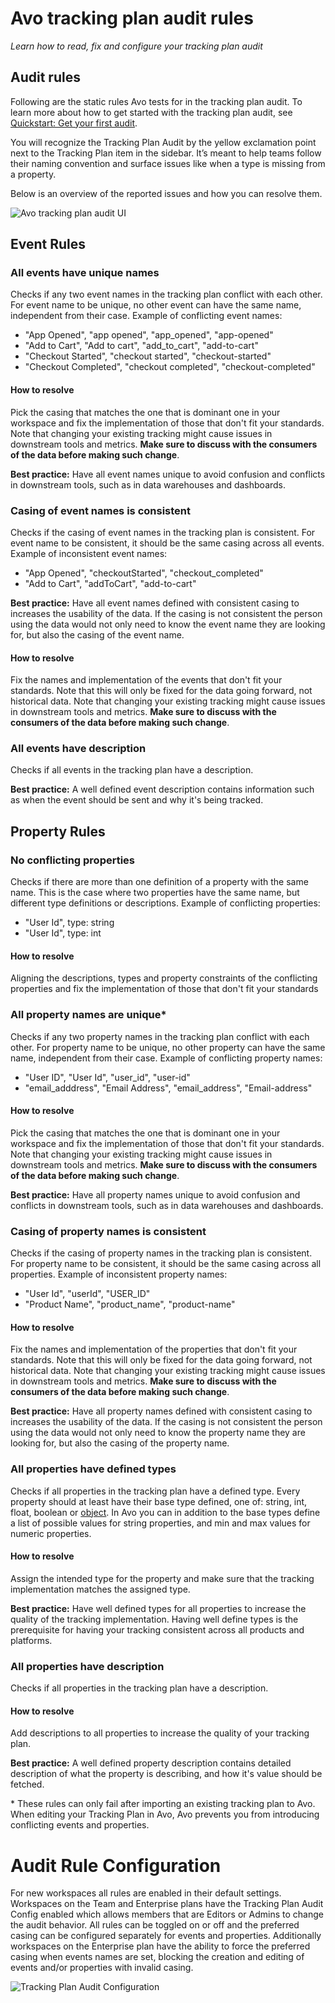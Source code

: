 
# Avo tracking plan audit rules

_Learn how to read, fix and configure your tracking plan audit_

## Audit rules

Following are the static rules Avo tests for in the tracking plan audit. To learn more about how to get started with the tracking plan audit, see [Quickstart: Get your first audit](/audit/quickstart).

You will recognize the Tracking Plan Audit by the yellow exclamation point next to the Tracking Plan item in the sidebar. It’s meant to help teams follow their naming convention and surface issues like when a type is missing from a property.

Below is an overview of the reported issues and how you can resolve them.

![Avo tracking plan audit UI](/docs/images/audit/audit.png)

## Event Rules

### All events have unique names

Checks if any two event names in the tracking plan conflict with each other. For event name to be unique, no other event can have the same name, independent from their case. Example of conflicting event names:

- "App Opened", "app opened", "app_opened", "app-opened"
- "Add to Cart", "Add to cart", "add_to_cart", "add-to-cart"
- "Checkout Started", "checkout started", "checkout-started"
- "Checkout Completed", "checkout completed", "checkout-completed"

#### How to resolve

Pick the casing that matches the one that is dominant one in your workspace and fix the implementation of those that don't fit your standards. Note that changing your existing tracking might cause issues in downstream tools and metrics. **Make sure to discuss with the consumers of the data before making such change**.


<Callout>**Best practice:** Have all event names unique to avoid confusion and conflicts in downstream tools, such as in data warehouses and dashboards.</Callout>

### Casing of event names is consistent

Checks if the casing of event names in the tracking plan is consistent. For event name to be consistent, it should be the same casing across all events. Example of inconsistent event names:

- "App Opened", "checkoutStarted", "checkout_completed"
- "Add to Cart", "addToCart", "add-to-cart"



<Callout>**Best practice:** Have all event names defined with consistent casing to increases the usability of the data. If the casing is not consistent the person using the data would not only need to know the event name they are looking for, but also the casing of the event name.</Callout>

#### How to resolve

Fix the names and implementation of the events that don't fit your standards. Note that this will only be fixed for the data going forward, not historical data. Note that changing your existing tracking might cause issues in downstream tools and metrics. **Make sure to discuss with the consumers of the data before making such change**.

### All events have description

Checks if all events in the tracking plan have a description.

<Callout>**Best practice:** A well defined event description contains information such as when the event should be sent and why it's being tracked.</Callout>

## Property Rules

### No conflicting properties

Checks if there are more than one definition of a property with the same name. This is the case where two properties have the same name, but different type definitions or descriptions. Example of conflicting properties:

- "User Id", type: string
- "User Id", type: int

#### How to resolve

Aligning the descriptions, types and property constraints of the conflicting properties and fix the implementation of those that don't fit your standards

### All property names are unique\*

Checks if any two property names in the tracking plan conflict with each other. For property name to be unique, no other property can have the same name, independent from their case. Example of conflicting property names:

- "User ID", "User Id", "user_id", "user-id"
- "email_adddress", "Email Address", "email_address", "Email-address"

#### How to resolve

Pick the casing that matches the one that is dominant one in your workspace and fix the implementation of those that don't fit your standards. Note that changing your existing tracking might cause issues in downstream tools and metrics. **Make sure to discuss with the consumers of the data before making such change**.

<Callout>**Best practice:** Have all property names unique to avoid confusion and conflicts in downstream tools, such as in data warehouses and dashboards.</Callout>

### Casing of property names is consistent

Checks if the casing of property names in the tracking plan is consistent. For property name to be consistent, it should be the same casing across all properties. Example of inconsistent property names:

- "User Id", "userId", "USER_ID"
- "Product Name", "product_name", "product-name"

#### How to resolve

Fix the names and implementation of the properties that don't fit your standards. Note that this will only be fixed for the data going forward, not historical data. Note that changing your existing tracking might cause issues in downstream tools and metrics. **Make sure to discuss with the consumers of the data before making such change**.

<Callout>**Best practice:** Have all property names defined with consistent casing to increases the usability of the data. If the casing is not consistent the person using the data would not only need to know the property name they are looking for, but also the casing of the property name.</Callout>

### All properties have defined types

Checks if all properties in the tracking plan have a defined type. Every property should at least have their base type defined, one of: string, int, float, boolean or [object](/data-design/object-properties). In Avo you can in addition to the base types define a list of possible values for string properties, and min and max values for numeric properties.

#### How to resolve

Assign the intended type for the property and make sure that the tracking implementation matches the assigned type.

<Callout>**Best practice:** Have well defined types for all properties to increase the quality of the tracking implementation. Having well define types is the prerequisite for having your tracking consistent across all products and platforms.</Callout>

### All properties have description

Checks if all properties in the tracking plan have a description.

#### How to resolve

Add descriptions to all properties to increase the quality of your tracking plan.

<Callout>**Best practice:** A well defined property description contains detailed description of what the property is describing, and how it's value should be fetched.</Callout>

\* These rules can only fail after importing an existing tracking plan to Avo. When editing your Tracking Plan in Avo, Avo prevents you from introducing conflicting events and properties.

# Audit Rule Configuration

For new workspaces all rules are enabled in their default settings. Workspaces on the Team and Enterprise plans have the Tracking Plan Audit Config enabled which allows members that are Editors or Admins to change the audit behavior. All rules can be toggled on or off and the preferred casing can be configured separately for events and properties. Additionally workspaces on the Enterprise plan have the ability to force the preferred casing when events names are set, blocking the creation and editing of events and/or properties with invalid casing.

![Tracking Plan Audit Configuration](/docs/images/audit/tracking-plan-audit-config.png)